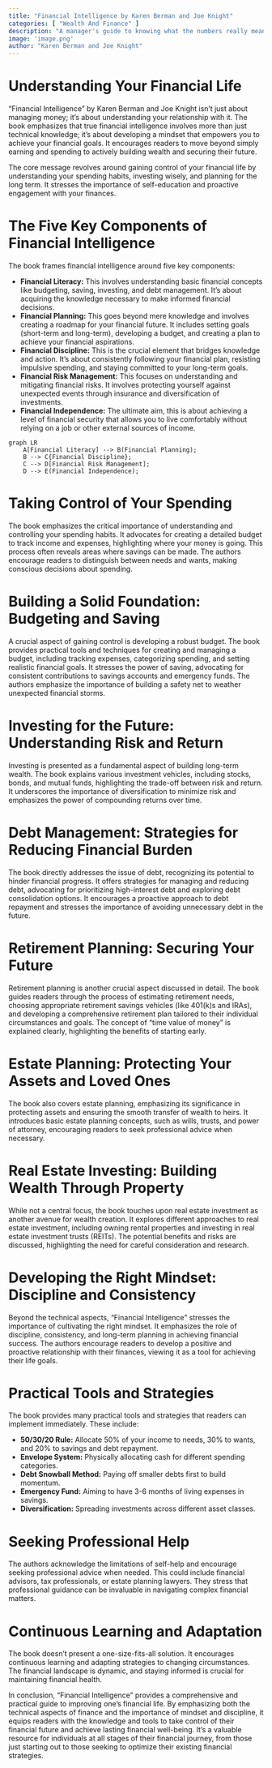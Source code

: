 ```yaml
---
title: "Financial Intelligence by Karen Berman and Joe Knight"
categories: [ "Wealth And Finance" ]
description: "A manager's guide to knowing what the numbers really mean"
image: 'image.png'
author: "Karen Berman and Joe Knight"
---
```

# Understanding Your Financial Life

"Financial Intelligence" by Karen Berman and Joe Knight isn't just about managing money; it's about understanding your relationship with it. The book emphasizes that true financial intelligence involves more than just technical knowledge; it's about developing a mindset that empowers you to achieve your financial goals.  It encourages readers to move beyond simply earning and spending to actively building wealth and securing their future.

The core message revolves around gaining control of your financial life by understanding your spending habits, investing wisely, and planning for the long term. It stresses the importance of self-education and proactive engagement with your finances.

# The Five Key Components of Financial Intelligence

The book frames financial intelligence around five key components:

* **Financial Literacy:** This involves understanding basic financial concepts like budgeting, saving, investing, and debt management. It's about acquiring the knowledge necessary to make informed financial decisions.
* **Financial Planning:** This goes beyond mere knowledge and involves creating a roadmap for your financial future. It includes setting goals (short-term and long-term), developing a budget, and creating a plan to achieve your financial aspirations.
* **Financial Discipline:**  This is the crucial element that bridges knowledge and action. It's about consistently following your financial plan, resisting impulsive spending, and staying committed to your long-term goals.
* **Financial Risk Management:** This focuses on understanding and mitigating financial risks.  It involves protecting yourself against unexpected events through insurance and diversification of investments.
* **Financial Independence:**  The ultimate aim, this is about achieving a level of financial security that allows you to live comfortably without relying on a job or other external sources of income.

```mermaid
graph LR
    A[Financial Literacy] --> B(Financial Planning);
    B --> C{Financial Discipline};
    C --> D[Financial Risk Management];
    D --> E(Financial Independence);
```

# Taking Control of Your Spending

The book emphasizes the critical importance of understanding and controlling your spending habits. It advocates for creating a detailed budget to track income and expenses, highlighting where your money is going.  This process often reveals areas where savings can be made.  The authors encourage readers to distinguish between needs and wants, making conscious decisions about spending.

# Building a Solid Foundation: Budgeting and Saving

A crucial aspect of gaining control is developing a robust budget.  The book provides practical tools and techniques for creating and managing a budget, including tracking expenses, categorizing spending, and setting realistic financial goals. It stresses the power of saving, advocating for consistent contributions to savings accounts and emergency funds.  The authors emphasize the importance of building a safety net to weather unexpected financial storms.

# Investing for the Future: Understanding Risk and Return

Investing is presented as a fundamental aspect of building long-term wealth. The book explains various investment vehicles, including stocks, bonds, and mutual funds, highlighting the trade-off between risk and return.  It underscores the importance of diversification to minimize risk and emphasizes the power of compounding returns over time.

# Debt Management: Strategies for Reducing Financial Burden

The book directly addresses the issue of debt, recognizing its potential to hinder financial progress. It offers strategies for managing and reducing debt, advocating for prioritizing high-interest debt and exploring debt consolidation options.  It encourages a proactive approach to debt repayment and stresses the importance of avoiding unnecessary debt in the future.

# Retirement Planning: Securing Your Future

Retirement planning is another crucial aspect discussed in detail. The book guides readers through the process of estimating retirement needs, choosing appropriate retirement savings vehicles (like 401(k)s and IRAs), and developing a comprehensive retirement plan tailored to their individual circumstances and goals.  The concept of "time value of money" is explained clearly, highlighting the benefits of starting early.

# Estate Planning: Protecting Your Assets and Loved Ones

The book also covers estate planning, emphasizing its significance in protecting assets and ensuring the smooth transfer of wealth to heirs.  It introduces basic estate planning concepts, such as wills, trusts, and power of attorney, encouraging readers to seek professional advice when necessary.

# Real Estate Investing: Building Wealth Through Property

While not a central focus, the book touches upon real estate investment as another avenue for wealth creation.  It explores different approaches to real estate investment, including owning rental properties and investing in real estate investment trusts (REITs). The potential benefits and risks are discussed, highlighting the need for careful consideration and research.

# Developing the Right Mindset: Discipline and Consistency

Beyond the technical aspects, "Financial Intelligence" stresses the importance of cultivating the right mindset.  It emphasizes the role of discipline, consistency, and long-term planning in achieving financial success. The authors encourage readers to develop a positive and proactive relationship with their finances, viewing it as a tool for achieving their life goals.

# Practical Tools and Strategies

The book provides many practical tools and strategies that readers can implement immediately. These include:

* **50/30/20 Rule:** Allocate 50% of your income to needs, 30% to wants, and 20% to savings and debt repayment.
* **Envelope System:**  Physically allocating cash for different spending categories.
* **Debt Snowball Method:**  Paying off smaller debts first to build momentum.
* **Emergency Fund:** Aiming to have 3-6 months of living expenses in savings.
* **Diversification:** Spreading investments across different asset classes.

# Seeking Professional Help

The authors acknowledge the limitations of self-help and encourage seeking professional advice when needed. This could include financial advisors, tax professionals, or estate planning lawyers.  They stress that professional guidance can be invaluable in navigating complex financial matters.

# Continuous Learning and Adaptation

The book doesn't present a one-size-fits-all solution.  It encourages continuous learning and adapting strategies to changing circumstances.  The financial landscape is dynamic, and staying informed is crucial for maintaining financial health.

In conclusion, "Financial Intelligence" provides a comprehensive and practical guide to improving one's financial life. By emphasizing both the technical aspects of finance and the importance of mindset and discipline, it equips readers with the knowledge and tools to take control of their financial future and achieve lasting financial well-being.  It's a valuable resource for individuals at all stages of their financial journey, from those just starting out to those seeking to optimize their existing financial strategies.

